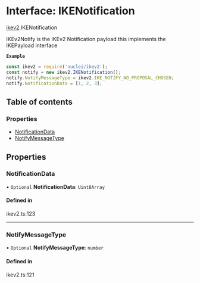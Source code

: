 # Interface: IKENotification

[ikev2](/templates/protocols/javascript/modules/ikev2.md).IKENotification

IKEv2Notify is the IKEv2 Notification payload
this implements the IKEPayload interface

**`Example`**

```javascript
const ikev2 = require('nuclei/ikev2');
const notify = new ikev2.IKENotification();
notify.NotifyMessageType = ikev2.IKE_NOTIFY_NO_PROPOSAL_CHOSEN;
notify.NotificationData = [1, 2, 3];
```

## Table of contents

### Properties

- [NotificationData](/templates/protocols/javascript/modules/ikev2.IKENotification.md#notificationdata)
- [NotifyMessageType](/templates/protocols/javascript/modules/ikev2.IKENotification.md#notifymessagetype)

## Properties

### NotificationData

• `Optional` **NotificationData**: `Uint8Array`

#### Defined in

ikev2.ts:123

___

### NotifyMessageType

• `Optional` **NotifyMessageType**: `number`

#### Defined in

ikev2.ts:121

